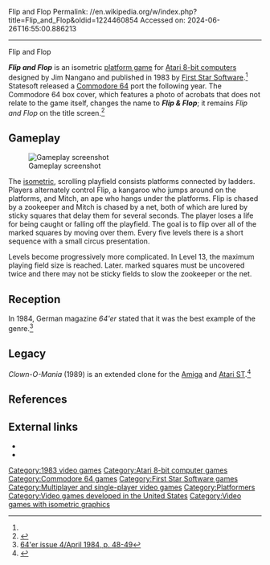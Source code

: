 Flip and Flop
Permalink: //en.wikipedia.org/w/index.php?title=Flip_and_Flop&oldid=1224460854
Accessed on: 2024-06-26T16:55:00.886213



------
Flip and Flop
{{Short description|1983 video game}}
{{Infobox video game
|title =
|image =Flip & Flop Cover.jpg
|image_size =
|caption = Commodore 64 box cover
|developer = [[First Star Software]]
|publisher = First Star Software<br>State Soft
|designer = Jim Nangano<ref name=giantlist>{{cite web|title=The Giant List of Classic Game Programmers|url=https://dadgum.com/giantlist |first1=James |last1=Hague}}</ref>
|engine = 
|released = '''1983:''' Atari<br>'''1984:''' C64
|genre = [[Platform game|Platform]]
|modes = 1-2 players alternating turns
|platforms = [[Atari 8-bit computers|Atari 8-bit]], [[Commodore 64]]
}}

'''''Flip and Flop''''' is an isometric [[platform game]] for [[Atari 8-bit computers]] designed by Jim Nangano and published in 1983 by [[First Star Software]].<ref name=giantlist/> Statesoft released a [[Commodore 64]] port the following year. The Commodore 64 box cover, which features a photo of acrobats that does not relate to the game itself, changes the name to '''''Flip & Flop'''''; it remains ''Flip and Flop'' on the title screen.<ref name=lemon64>{{cite web|title=Flip and Flop|url=http://www.lemon64.com/games/details.php?ID=943|website=Lemon64}}</ref>

== Gameplay ==
[[Image:Flip Flop A800 ingame.png|thumb|left|Gameplay screenshot]]

The [[isometric projection|isometric]], scrolling playfield consists platforms connected by ladders. Players alternately control Flip, a kangaroo who jumps around on the platforms, and Mitch, an ape who hangs under the platforms. Flip is chased by a zookeeper and Mitch is chased by a net, both of which are lured by sticky squares that delay them for several seconds. The player loses a life for being caught or falling off the playfield. The goal is to flip over all of the marked squares by moving over them. Every five levels there is a short sequence with a small circus presentation.

Levels become progressively more complicated. In Level 13, the maximum playing field size is reached. Later. marked squares must be uncovered twice and there may not be sticky fields to slow the zookeeper or the net.

== Reception ==
In 1984, German magazine ''64'er'' stated that it was the best example of the genre.<ref>[http://www.zock.com/64er/8404/0016.html 64'er issue 4/April 1984, p. 48-49]</ref>

== Legacy ==
''Clown-O-Mania'' (1989) is an extended clone for the [[Amiga]] and [[Atari ST]].<ref>{{cite web|title=Clown-O-Mania|url=http://hol.abime.net/3046|website=Hall of Light}}</ref>

== References ==
{{reflist}}

==External links==
*{{atarimania|id=2021}}
*{{lemon64 game|id=943|name=Flip and Flop}}

{{DEFAULTSORT:Flip and Flop}}
[[Category:1983 video games]]
[[Category:Atari 8-bit computer games]]
[[Category:Commodore 64 games]]
[[Category:First Star Software games]]
[[Category:Multiplayer and single-player video games]]
[[Category:Platformers]]
[[Category:Video games developed in the United States]]
[[Category:Video games with isometric graphics]]